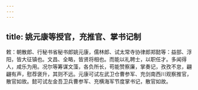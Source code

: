 ```yaml
---
---
---
```

title: 姚元康等授官，充推官、掌书记制
---



敕：朝散郎、行秘书省秘书郎姚元康，儒林郎、试太常寺协律郎郑懿等：益部、浮阳，皆大征镇也。文昌、全略，皆贤将相也。而能以礼聘士，以职任才。多闻得人，咸乐为用。况尔等筹谋文藻，各负所长，苟能赞察廉，掌奏记，孜孜不怠，翩翩有声，慰荐褒升，其则不远。元康可试左武卫仓曹参军、充剑南西川观察推官，散官如故。懿可试左金吾卫兵曹参军、充横海军节度掌书记，散官如故。